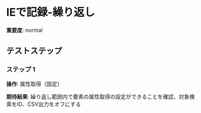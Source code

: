 # IEで記録-繰り返し

**重要度**: normal

## テストステップ

### ステップ 1

**操作**: 属性取得（固定）

**期待結果**:
繰り返し範囲内で要素の属性取得の設定ができることを確認、対象検索をID、CSV出力をオフにする


